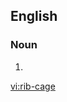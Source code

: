 ==English==
===Noun===
{{en-noun|sg=[[rib]]-[[cage]]}}
# {{alternative spelling of|[[ribcage]]}}

[[vi:rib-cage]]